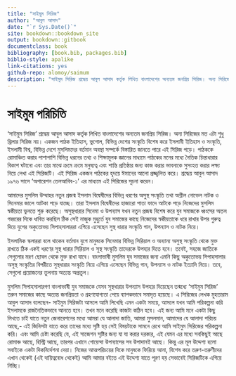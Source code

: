 --- 
title: "সাইমুম সিরিজ"
author: "আবুল আসাদ"
date: "`r Sys.Date()`"
site: bookdown::bookdown_site
output: bookdown::gitbook
documentclass: book
bibliography: [book.bib, packages.bib]
biblio-style: apalike
link-citations: yes
github-repo: alomoy/saimum
description: "সাইমুম সিরিজ শ্রদ্ধেয় আবুল আসাদ কর্তৃক লিখিত বাংলাদেশের অন্যতম জনপ্রিয় সিরিজ। অন্য সিরিজের মত এটা শুধু থ্রিলার সিরিজ নয়। একজন পাঠক ইতিহাস, ভুগোল, বিভিন্ন দেশের সংস্কৃতি বিশেষ করে ইসলামী ইতিহাস ও সংস্কৃতি, ইসলামী বিশ্ব, বিভিন্ন দেশে মুসলিমদের বর্তমান অবস্থা সম্পর্কে বিস্তারিত জানতে পারে এই সিরিজ পড়ে।"
---

# সাইমুম পরিচিতি {-#about-saimum-series}

‘সাইমুম সিরিজ’ শ্রদ্ধেয় আবুল আসাদ কর্তৃক লিখিত বাংলাদেশের অন্যতম জনপ্রিয় সিরিজ। অন্য সিরিজের মত এটা শুধু থ্রিলার সিরিজ নয়। একজন পাঠক ইতিহাস, ভুগোল, বিভিন্ন দেশের সংস্কৃতি বিশেষ করে ইসলামী ইতিহাস ও সংস্কৃতি, ইসলামী বিশ্ব, বিভিন্ন দেশে মুসলিমদের বর্তমান অবস্থা সম্পর্কে বিস্তারিত জানতে পারে এই সিরিজ পড়ে। পাঠককে রোমাঞ্চিত করার পাশাপাশি বিভিন্ন ধরনের তথ্য ও শিক্ষামূলক জ্ঞানের মাধ্যমে পাঠকের মনের মধ্যে নৈতিক চিন্তাধারার বিকাশ ঘটানো এবং তার মাঝে ক্রমে ক্রমে মনুষ্যত্ব এবং শান্তি প্রতিষ্ঠার জন্য কাজ করার ভাবনাকে সুসংহত করার লক্ষ্য নিয়ে লেখা এই সিরিজটি। এই সিরিজ একজন পাঠকের হৃদয়ে ঈমানের আলো প্রজ্জ্বলিত করে। শ্রদ্ধেয় আবুল আসাদ ১৯৭৬ সালে ‘অপারেশন তেলআবিব-১’ এর মাধ্যমে এই সিরিজের সূচনা করেন।

আমাদের মুসলিম উম্মাহর নতুন প্রজন্ম ইসলাম বিদ্বেষীদের বিভিন্ন ধরণের অসুস্থ সংস্কৃতি তথা অশ্লীল নোভেল নাটক ও সিনেমার জালে আটকা পড়ে যাচ্ছে। তারা ইসলাম বিদ্বেষীদের হাজারো পাতা ফাদে আটকে পড়ে নিজেদের মুসলিম স্বকীয়তা ভুলতে শুরু করেছে। অসুস্থধারার সিনেমা ও উপন্যাস যখন নতুন প্রজন্ম বিশেষ করে যুব সমাজকে ধ্বংসের অতল গহ্বরের দিকে ধাবিত করছিল ঠিক সেই নাজুক মুহুর্তে যুব সমাজের কাছে নিজেদের স্বকীয়তাকে ধরে রাখার উপর গুরুত্ব দিয়ে যুগের অকুতোভয় সিপাহসালাররা এগিয়ে এসেছেন সুস্থ ধারার সংস্কৃতি গান, উপন্যাস ও নাটক নিয়ে।

ইসলামিক স্কলাররা বলে থাকেন বর্তমান যুগে মানুষকে সিনেমার বিভিন্ন সিরিয়াল ও অন্যান্য অসুস্থ সংস্কৃতি থেকে মুক্ত রাখতে ঠিক একই ধরণের সুস্থ ধারার সিরিয়াল ও সুস্থ সংস্কৃতি তাদেরকে উপহার দিতে হবে। তবেই, সহজে জাতিকে সেগুলোর মরণ ছোবল থেকে মুক্ত রাখা যাবে। বাংলাভাষী মুসলিম যুব সমাজের জন্য এমনি কিছু অকুতোভয় সিপাহসালার অসুস্থ সংস্কৃতির বিপরীতে সুস্থধারার সংস্কৃতি নিয়ে এগিয়ে এসেছেন বিভিন্ন গান, উপন্যাস ও নাটক ইত্যাদি নিয়ে। তবে, সেগুলো প্রয়োজনের তুলনায় অত্যন্ত অপ্রতুল।

মুসলিম সিপাহসালারগণ বাংলাভাষী যুব সমাজকে যেসব সুস্থধারার উপন্যাস উপহার দিয়েছেন তন্মধ্যে ‘সাইমুম সিরিজ’ তরুন সমাজের কাছে অত্যন্ত জনপ্রিয়তা ও গ্রহণযোগ্যতা পেয়ে ব্যাপকভাবে সমাদৃত হয়েছে। এ সিরিজের লেখক মুহতারাম আবুল আসাদ বলেছেন- সাইমুম সিরিজটা আসলে আমি লিখেছি এমন একটা সময়ে, আসলে যখন আমি পরিকল্পনা করি ইসলামকে রাজনৈতিকভাবে আনতে হবে। তখন মনে করেছি কাজটা কঠিন হবে। এই জন্য আমি মনে একটা কিছু লিখতে চাই যাতে নতুন জেনারেশনের মধ্যে আমরা যে আলাদা জাতি, আমরা মুসলমান, আমাদের যে আলাদা পরিচয় আছে,- এই জিনিসটা যাতে করে তাদের মধ্যে সৃষ্টি হয় সেই বিষয়টাকে সামনে রেখে আমি সাইমুম সিরিজের পরিকল্পনা করি। এবং আমি চেষ্টা করেছি যে, এই সাজেশন সৃষ্টির জন্য যা যা করার দরকার, এই যেমন এর মধ্যে সবকিছুই আছে রোমাঞ্চ আছে, হিস্ট্রি আছে, তারপর এখানে গোয়েন্দা উপন্যাসের সব উপাদানই আছে। কিন্তু এর মূল উদ্দেশ্য হলো সবাইকে একটা দিকনির্দেশনা দেয়া। নিজের আত্মপরিচয়ের দিকে মানুষকে ফিরিয়ে আনা, বিশেষ করে তরুণ-তরুণীদের এখান থেকেই (এই দায়িত্ববোধ থেকেই) আমি আমার বইতে এই উদ্দেশ্য যাতে পূরণ হয় সেভাবেই সিরিজটিকে এগিয়ে নিচ্ছি।
